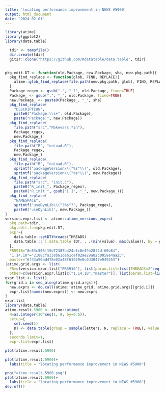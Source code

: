 ```yaml
---
title: 'locating performance improvement in NEWS #5900'
output: html_document
date: "2024-02-01"
---
```


```r

library(atime)
library(ggplot2)
library(data.table)

```

```r
  tdir <- tempfile()
  dir.create(tdir)
  git2r::clone("https://github.com/Rdatatable/data.table", tdir)
  
```




```r
pkg.edit.DT <- function(old.Package, new.Package, sha, new.pkg.path){
  pkg_find_replace <- function(glob, FIND, REPLACE){
    atime::glob_find_replace(file.path(new.pkg.path, glob), FIND, REPLACE)
  }
  Package_regex <- gsub(".", "_?", old.Package, fixed=TRUE)
  Package_ <- gsub(".", "_", old.Package, fixed=TRUE)
  new.Package_ <- paste0(Package_, "_", sha)
  pkg_find_replace(
    "DESCRIPTION", 
    paste0("Package:\\s+", old.Package),
    paste("Package:", new.Package))
  pkg_find_replace(
    file.path("src","Makevars.*in"),
    Package_regex,
    new.Package_)
  pkg_find_replace(
    file.path("R", "onLoad.R"),
    Package_regex,
    new.Package_)
  pkg_find_replace(
    file.path("R", "onLoad.R"),
    sprintf('packageVersion\\("%s"\\)', old.Package),
    sprintf('packageVersion\\("%s"\\)', new.Package))
  pkg_find_replace(
    file.path("src", "init.c"),
    paste0("R_init_", Package_regex),
    paste0("R_init_", gsub("[.]", "_", new.Package_)))
  pkg_find_replace(
    "NAMESPACE",
    sprintf('useDynLib\\("?%s"?', Package_regex),
    paste0('useDynLib(', new.Package_))
}
version.expr.list <- atime::atime_versions_exprs(
  pkg.path=tdir,
  pkg.edit.fun=pkg.edit.DT,
  expr={
    data.table::setDTthreads(THREADS)
    data.table:::`[.data.table`(DT, , .(min(value), max(value)), by = group)
  },
  PR5916="8e83c505f15d72387b424a5c0e49b28f2df66b84",
  "1.14.10"="2108cfa338b61ceb1cef029e29a82c0958e4aa25",
  master="6f43a96ad478e02a48f61939e0c0d3047e949353")
(atime.grid.args <- list(
  PR=c(version.expr.list["PR5916"], list(param.list=list(THREADS=2^seq(0,3)))),
  other=c(version.expr.list[c("1.14.10","master")], list(param.list=list(THREADS=1)))))
expr.list <- list()
for(grid.i in seq_along(atime.grid.args)){
  new.exprs <- do.call(atime::atime_grid, atime.grid.args[[grid.i]])
  expr.list[names(new.exprs)] <- new.exprs
}
expr.list
library(data.table)
atime.result.5900 <- atime::atime(
  N=as.integer(10^seq(1, 8, by=0.5)),
  setup={
    set.seed(1)
    DT <- data.table(group = sample(letters, N, replace = TRUE), value = rnorm(N))
  },
  seconds.limit=1,
  expr.list=expr.list)
```


```r
plot(atime.result.5900)

plot(atime.result.5900)+
  labs(title = "locating performance improvement in NEWS #5900")

png("atime.result.5900.png")
plot(atime.result.5900)+
  labs(title = "locating performance improvement in NEWS #5900")
dev.off()

```

